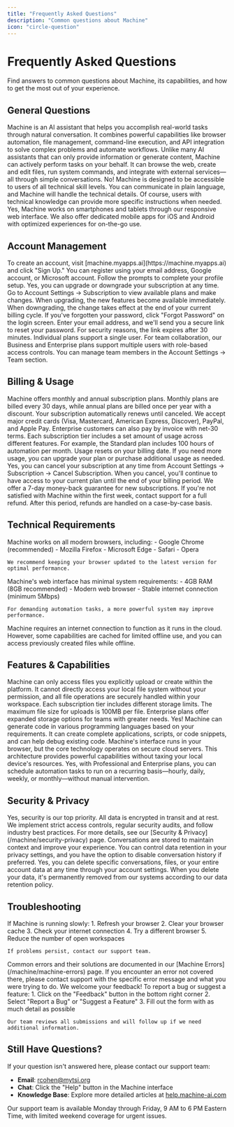 ```yaml
---
title: "Frequently Asked Questions"
description: "Common questions about Machine"
icon: "circle-question"
---
```


# Frequently Asked Questions

Find answers to common questions about Machine, its capabilities, and how to get the most out of your experience.

## General Questions

<AccordionGroup>
  <Accordion title="What is Machine?">
    Machine is an AI assistant that helps you accomplish real-world tasks through natural conversation. It combines powerful capabilities like browser automation, file management, command-line execution, and API integration to solve complex problems and automate workflows.
  </Accordion>
  
  <Accordion title="How is Machine different from other AI assistants?">
    Unlike many AI assistants that can only provide information or generate content, Machine can actively perform tasks on your behalf. It can browse the web, create and edit files, run system commands, and integrate with external services—all through simple conversations.
  </Accordion>
  
  <Accordion title="Does Machine require any technical knowledge?">
    No! Machine is designed to be accessible to users of all technical skill levels. You can communicate in plain language, and Machine will handle the technical details. Of course, users with technical knowledge can provide more specific instructions when needed.
  </Accordion>
  
  <Accordion title="Can I use Machine on mobile devices?">
    Yes, Machine works on smartphones and tablets through our responsive web interface. We also offer dedicated mobile apps for iOS and Android with optimized experiences for on-the-go use.
  </Accordion>
</AccordionGroup>

## Account Management

<AccordionGroup>
  <Accordion title="How do I create a Machine account?">
    To create an account, visit [machine.myapps.ai](https://machine.myapps.ai) and click "Sign Up." You can register using your email address, Google account, or Microsoft account. Follow the prompts to complete your profile setup.
  </Accordion>
  
  <Accordion title="Can I change my subscription plan?">
    Yes, you can upgrade or downgrade your subscription at any time. Go to Account Settings → Subscription to view available plans and make changes. When upgrading, the new features become available immediately. When downgrading, the change takes effect at the end of your current billing cycle.
  </Accordion>
  
  <Accordion title="How do I reset my password?">
    If you've forgotten your password, click "Forgot Password" on the login screen. Enter your email address, and we'll send you a secure link to reset your password. For security reasons, the link expires after 30 minutes.
  </Accordion>
  
  <Accordion title="Can I have multiple users on my account?">
    Individual plans support a single user. For team collaboration, our Business and Enterprise plans support multiple users with role-based access controls. You can manage team members in the Account Settings → Team section.
  </Accordion>
</AccordionGroup>

## Billing & Usage

<AccordionGroup>
  <Accordion title="How does Machine billing work?">
    Machine offers monthly and annual subscription plans. Monthly plans are billed every 30 days, while annual plans are billed once per year with a discount. Your subscription automatically renews until canceled.
  </Accordion>
  
  <Accordion title="What payment methods are accepted?">
    We accept major credit cards (Visa, Mastercard, American Express, Discover), PayPal, and Apple Pay. Enterprise customers can also pay by invoice with net-30 terms.
  </Accordion>
  
  <Accordion title="How do usage limits work?">
    Each subscription tier includes a set amount of usage across different features. For example, the Standard plan includes 100 hours of automation per month. Usage resets on your billing date. If you need more usage, you can upgrade your plan or purchase additional usage as needed.
  </Accordion>
  
  <Accordion title="Can I cancel my subscription?">
    Yes, you can cancel your subscription at any time from Account Settings → Subscription → Cancel Subscription. When you cancel, you'll continue to have access to your current plan until the end of your billing period.
  </Accordion>
  
  <Accordion title="Is there a refund policy?">
    We offer a 7-day money-back guarantee for new subscriptions. If you're not satisfied with Machine within the first week, contact support for a full refund. After this period, refunds are handled on a case-by-case basis.
  </Accordion>
</AccordionGroup>

## Technical Requirements

<AccordionGroup>
  <Accordion title="What browsers are supported?">
    Machine works on all modern browsers, including:
    - Google Chrome (recommended)
    - Mozilla Firefox
    - Microsoft Edge
    - Safari
    - Opera
    
    We recommend keeping your browser updated to the latest version for optimal performance.
  </Accordion>
  
  <Accordion title="Are there any system requirements?">
    Machine's web interface has minimal system requirements:
    - 4GB RAM (8GB recommended)
    - Modern web browser
    - Stable internet connection (minimum 5Mbps)
    
    For demanding automation tasks, a more powerful system may improve performance.
  </Accordion>
  
  <Accordion title="Does Machine work offline?">
    Machine requires an internet connection to function as it runs in the cloud. However, some capabilities are cached for limited offline use, and you can access previously created files while offline.
  </Accordion>
</AccordionGroup>

## Features & Capabilities

<AccordionGroup>
  <Accordion title="Can Machine access my local files?">
    Machine can only access files you explicitly upload or create within the platform. It cannot directly access your local file system without your permission, and all file operations are securely handled within your workspace.
  </Accordion>
  
  <Accordion title="Is there a limit to file size or storage?">
    Each subscription tier includes different storage limits. The maximum file size for uploads is 100MB per file. Enterprise plans offer expanded storage options for teams with greater needs.
  </Accordion>
  
  <Accordion title="Can Machine write code for me?">
    Yes! Machine can generate code in various programming languages based on your requirements. It can create complete applications, scripts, or code snippets, and can help debug existing code.
  </Accordion>
  
  <Accordion title="Does Machine run in my browser or on a server?">
    Machine's interface runs in your browser, but the core technology operates on secure cloud servers. This architecture provides powerful capabilities without taxing your local device's resources.
  </Accordion>
  
  <Accordion title="Can I automate recurring tasks?">
    Yes, with Professional and Enterprise plans, you can schedule automation tasks to run on a recurring basis—hourly, daily, weekly, or monthly—without manual intervention.
  </Accordion>
</AccordionGroup>

## Security & Privacy

<AccordionGroup>
  <Accordion title="Is my data secure with Machine?">
    Yes, security is our top priority. All data is encrypted in transit and at rest. We implement strict access controls, regular security audits, and follow industry best practices. For more details, see our [Security & Privacy](/machine/security-privacy) page.
  </Accordion>
  
  <Accordion title="Does Machine store my conversations?">
    Conversations are stored to maintain context and improve your experience. You can control data retention in your privacy settings, and you have the option to disable conversation history if preferred.
  </Accordion>
  
  <Accordion title="Can I delete my data?">
    Yes, you can delete specific conversations, files, or your entire account data at any time through your account settings. When you delete your data, it's permanently removed from our systems according to our data retention policy.
  </Accordion>
</AccordionGroup>

## Troubleshooting

<AccordionGroup>
  <Accordion title="Machine seems slow or unresponsive. What can I do?">
    If Machine is running slowly:
    1. Refresh your browser
    2. Clear your browser cache
    3. Check your internet connection
    4. Try a different browser
    5. Reduce the number of open workspaces
    
    If problems persist, contact our support team.
  </Accordion>
  
  <Accordion title="I'm getting error messages. How do I fix them?">
    Common errors and their solutions are documented in our [Machine Errors](/machine/machine-errors) page. If you encounter an error not covered there, please contact support with the specific error message and what you were trying to do.
  </Accordion>
  
  <Accordion title="How do I report a bug or suggest a feature?">
    We welcome your feedback! To report a bug or suggest a feature:
    1. Click on the "Feedback" button in the bottom right corner
    2. Select "Report a Bug" or "Suggest a Feature"
    3. Fill out the form with as much detail as possible
    
    Our team reviews all submissions and will follow up if we need additional information.
  </Accordion>
</AccordionGroup>

## Still Have Questions?

If your question isn't answered here, please contact our support team:

- **Email**: rcohen@mytsi.org
- **Chat**: Click the "Help" button in the Machine interface
- **Knowledge Base**: Explore more detailed articles at [help.machine-ai.com](https://help.machine-ai.com)

Our support team is available Monday through Friday, 9 AM to 6 PM Eastern Time, with limited weekend coverage for urgent issues.
